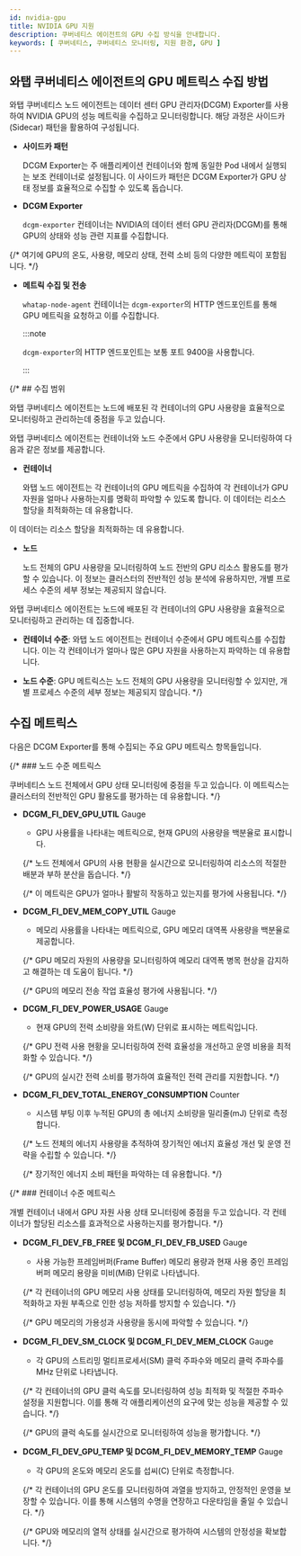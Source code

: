 ```yaml
---
id: nvidia-gpu
title: NVIDIA GPU 지원
description: 쿠버네티스 에이전트의 GPU 수집 방식을 안내합니다. 
keywords: [ 쿠버네티스, 쿠버네티스 모니터링, 지원 환경, GPU ]
---
```


## 와탭 쿠버네티스 에이전트의 GPU 메트릭스 수집 방법 

와탭 쿠버네티스 노드 에이전트는 데이터 센터 GPU 관리자(DCGM) Exporter를 사용하여 NVIDIA GPU의 성능 메트릭을 수집하고 모니터링합니다. 해당 과정은 사이드카(Sidecar) 패턴을 활용하여 구성됩니다.

* **사이드카 패턴**

  DCGM Exporter는 주 애플리케이션 컨테이너와 함께 동일한 Pod 내에서 실행되는 보조 컨테이너로 설정됩니다. 이 사이드카 패턴은 DCGM Exporter가 GPU 상태 정보를 효율적으로 수집할 수 있도록 돕습니다.

* **DCGM Exporter** 

  `dcgm-exporter` 컨테이너는 NVIDIA의 데이터 센터 GPU 관리자(DCGM)를 통해 GPU의 상태와 성능 관련 지표를 수집합니다. 

{/* 여기에 GPU의 온도, 사용량, 메모리 상태, 전력 소비 등의 다양한 메트릭이 포함됩니다. */}

* **메트릭 수집 및 전송** 

  `whatap-node-agent` 컨테이너는 `dcgm-exporter`의 HTTP 엔드포인트를 통해 GPU 메트릭을 요청하고 이를 수집합니다. 

  :::note 

  `dcgm-exporter`의 HTTP 엔드포인트는 보통 포트 9400을 사용합니다.

  :::

{/* ## 수집 범위

와탭 쿠버네티스 에이전트는 노드에 배포된 각 컨테이너의 GPU 사용량을 효율적으로 모니터링하고 관리하는데 중점을 두고 있습니다.

와탭 쿠버네티스 에이전트는 컨테이너와 노드 수준에서 GPU 사용량을 모니터링하여 다음과 같은 정보를 제공합니다.  

* **컨테이너**

  와탭 노드 에이전트는 각 컨테이너의 GPU 메트릭을 수집하여 각 컨테이너가 GPU 자원을 얼마나 사용하는지를 명확히 파악할 수 있도록 합니다. 이 데이터는 리소스 할당을 최적화하는 데 유용합니다.

이 데이터는 리소스 할당을 최적화하는 데 유용합니다.

* **노드**

  노드 전체의 GPU 사용량을 모니터링하여 노드 전반의 GPU 리소스 활용도를 평가할 수 있습니다. 이 정보는 클러스터의 전반적인 성능 분석에 유용하지만, 개별 프로세스 수준의 세부 정보는 제공되지 않습니다.

와탭 쿠버네티스 에이전트는 노드에 배포된 각 컨테이너의 GPU 사용량을 효율적으로 모니터링하고 관리하는 데 집중합니다.

- **컨테이너 수준**: 와탭 노드 에이전트는 컨테이너 수준에서 GPU 메트릭스를 수집합니다. 이는 각 컨테이너가 얼마나 많은 GPU 자원을 사용하는지 파악하는 데 유용합니다.

- **노드 수준**: GPU 메트릭스는 노드 전체의 GPU 사용량을 모니터링할 수 있지만, 개별 프로세스 수준의 세부 정보는 제공되지 않습니다. */}

## 수집 메트릭스

다음은 DCGM Exporter를 통해 수집되는 주요 GPU 메트릭스 항목들입니다. 

{/* ### 노드 수준 메트릭스 

쿠버네티스 노드 전체에서 GPU 상태 모니터링에 중점을 두고 있습니다. 이 메트릭스는 클러스터의 전반적인 GPU 활용도를 평가하는 데 유용합니다. */}

* **DCGM_FI_DEV_GPU_UTIL** <span class='type'>Gauge</span> 

  * GPU 사용률을 나타내는 메트릭으로, 현재 GPU의 사용량을 백분율로 표시합니다. 

  {/* 노드 전체에서 GPU의 사용 현황을 실시간으로 모니터링하여 리소스의 적절한 배분과 부하 분산을 돕습니다. */}

  {/* 이 메트릭은 GPU가 얼마나 활발히 작동하고 있는지를 평가에 사용됩니다. */}

* **DCGM_FI_DEV_MEM_COPY_UTIL** <span class='type'>Gauge</span>

  * 메모리 사용률을 나타내는 메트릭으로, GPU 메모리 대역폭 사용량을 백분율로 제공합니다. 

  {/* GPU 메모리 자원의 사용량을 모니터링하여 메모리 대역폭 병목 현상을 감지하고 해결하는 데 도움이 됩니다. */}

  {/* GPU의 메모리 전송 작업 효율성 평가에 사용됩니다. */}

* **DCGM_FI_DEV_POWER_USAGE** <span class='type'>Gauge</span>

  * 현재 GPU의 전력 소비량을 와트(W) 단위로 표시하는 메트릭입니다. 

  {/* GPU 전력 사용 현황을 모니터링하여 전력 효율성을 개선하고 운영 비용을 최적화할 수 있습니다. */}

  {/* GPU의 실시간 전력 소비를 평가하여 효율적인 전력 관리를 지원합니다. */}

* **DCGM_FI_DEV_TOTAL_ENERGY_CONSUMPTION** <span class='type'>Counter</span>

  * 시스템 부팅 이후 누적된 GPU의 총 에너지 소비량을 밀리줄(mJ) 단위로 측정합니다. 

  {/* 노드 전체의 에너지 사용량을 추적하여 장기적인 에너지 효율성 개선 및 운영 전략을 수립할 수 있습니다. */}

  {/* 장기적인 에너지 소비 패턴을 파악하는 데 유용합니다. */}

{/* ### 컨테이너 수준 메트릭스 

개별 컨테이너 내에서 GPU 자원 사용 상태 모니터링에 중점을 두고 있습니다. 각 컨테이너가 할당된 리소스를 효과적으로 사용하는지를 평가합니다. */}

* **DCGM_FI_DEV_FB_FREE 및 DCGM_FI_DEV_FB_USED** <span class='type'>Gauge</span>

  * 사용 가능한 프레임버퍼(Frame Buffer) 메모리 용량과 현재 사용 중인 프레임버퍼 메모리 용량을 미비(MiB) 단위로 나타냅니다. 

  {/* 각 컨테이너의 GPU 메모리 사용 상태를 모니터링하여, 메모리 자원 할당을 최적화하고 자원 부족으로 인한 성능 저하를 방지할 수 있습니다. */}

  {/* GPU 메모리의 가용성과 사용량을 동시에 파악할 수 있습니다. */}

* **DCGM_FI_DEV_SM_CLOCK 및 DCGM_FI_DEV_MEM_CLOCK** <span class='type'>Gauge</span>

  * 각 GPU의 스트리밍 멀티프로세서(SM) 클럭 주파수와 메모리 클럭 주파수를 MHz 단위로 나타냅니다. 

  {/* 각 컨테이너의 GPU 클럭 속도를 모니터링하여 성능 최적화 및 적절한 주파수 설정을 지원합니다. 이를 통해 각 애플리케이션의 요구에 맞는 성능을 제공할 수 있습니다. */}

  {/* GPU의 클럭 속도를 실시간으로 모니터링하여 성능을 평가합니다. */}

* **DCGM_FI_DEV_GPU_TEMP 및 DCGM_FI_DEV_MEMORY_TEMP** <span class='type'>Gauge</span>

  * 각 GPU의 온도와 메모리 온도를 섭씨(C) 단위로 측정합니다. 

  {/* 각 컨테이너의 GPU 온도를 모니터링하여 과열을 방지하고, 안정적인 운영을 보장할 수 있습니다. 이를 통해 시스템의 수명을 연장하고 다운타임을 줄일 수 있습니다. */}

  {/* GPU와 메모리의 열적 상태를 실시간으로 평가하여 시스템의 안정성을 확보합니다. */}
